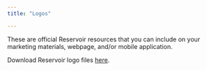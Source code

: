 ```yaml
---
title: "Logos"

---
```


These are official Reservoir resources that you can include on your marketing materials, webpage, and/or mobile application.

Download Reservoir logo files [here](https://drive.google.com/uc?export=download\&id=1mCu4-VJVgm89aAMB-kZk0YPFFIJrC7ON).

